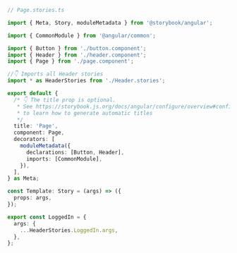 ```ts
// Page.stories.ts

import { Meta, Story, moduleMetadata } from '@storybook/angular';

import { CommonModule } from '@angular/common';

import { Button } from './button.component';
import { Header } from './header.component';
import { Page } from './page.component';

//👇 Imports all Header stories
import * as HeaderStories from './Header.stories';

export default {
  /* 👇 The title prop is optional.
   * See https://storybook.js.org/docs/angular/configure/overview#configure-story-loading
   * to learn how to generate automatic titles
   */
  title: 'Page',
  component: Page,
  decorators: [
    moduleMetadata({
      declarations: [Button, Header],
      imports: [CommonModule],
    }),
  ],
} as Meta;

const Template: Story = (args) => ({
  props: args,
});

export const LoggedIn = {
  args: {
    ...HeaderStories.LoggedIn.args,
  },
};
```